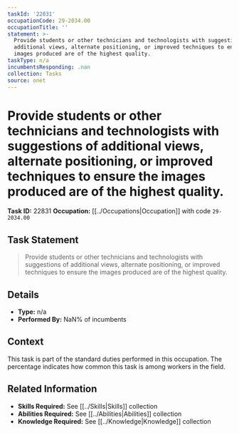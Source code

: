```yaml
---
taskId: '22831'
occupationCode: 29-2034.00
occupationTitle: ''
statement: >-
  Provide students or other technicians and technologists with suggestions of
  additional views, alternate positioning, or improved techniques to ensure the
  images produced are of the highest quality.
taskType: n/a
incumbentsResponding: .nan
collection: Tasks
source: onet
---
```

# Provide students or other technicians and technologists with suggestions of additional views, alternate positioning, or improved techniques to ensure the images produced are of the highest quality.

**Task ID:** 22831
**Occupation:** [[../Occupations|Occupation]] with code `29-2034.00`

## Task Statement

> Provide students or other technicians and technologists with suggestions of additional views, alternate positioning, or improved techniques to ensure the images produced are of the highest quality.

## Details

- **Type:** n/a
- **Performed By:** NaN% of incumbents

## Context

This task is part of the standard duties performed in this occupation. The percentage indicates how common this task is among workers in the field.

## Related Information

- **Skills Required:** See [[../Skills|Skills]] collection
- **Abilities Required:** See [[../Abilities|Abilities]] collection
- **Knowledge Required:** See [[../Knowledge|Knowledge]] collection
